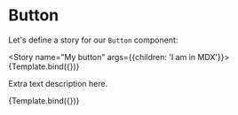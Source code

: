 
<Meta title="Components/Button" component={Button} />


# Button

Let's define a story for our `Button` component:

<Story name="My button" args={{children: 'I am in MDX'}}>
    {Template.bind({})}
</Story>

<ArgsTable story="My button"/>

Extra text description here.

<Canvas>
    <Story name="Secondary button" args={{children: 'MDX secondary', variant='secondary'}}>
        {Template.bind({})}
    </Story>
</Canvas>

